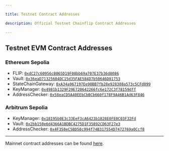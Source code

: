 ```yaml
---

title: Testnet Contract Addresses

description: Official Testnet Chainflip Contract Addresses

---
```


## Testnet EVM Contract Addresses

### Ethereum Sepolia
  - FLIP: [`0xdC27c60956cB065D19F08bb69a707E37b36d8086`](https://sepolia.etherscan.io/address/0xdC27c60956cB065D19F08bb69a707E37b36d8086)
  - Vault: [`0x36eaD71325604DC15d35FAE584D7b50646D81753`](https://sepolia.etherscan.io/address/0x36eaD71325604DC15d35FAE584D7b50646D81753)
  - StateChainGateway: [`0xA34a967197Ee90BB7fb28e928388a573c5CFd099`](https://sepolia.etherscan.io/address/0xA34a967197Ee90BB7fb28e928388a573c5CFd099)
  - KeyManager: [`0x4981b1329F29E720642266fc6e172C3f78159dff`](https://sepolia.etherscan.io/address/0x4981b1329F29E720642266fc6e172C3f78159dff)
  - AddressChecker: [`0x58eaCD5A40EEbCbBCb660f178F9A46B1Ad63F846`](https://sepolia.etherscan.io/address/0x58eaCD5A40EEbCbBCb660f178F9A46B1Ad63F846)

### Arbitrum Sepolia
  - KeyManager: [`0x18195b0E3c33EeF3cA6423b1828E0FE0C03F32Fd`](https://sepolia.arbiscan.io/address/0x18195b0E3c33EeF3cA6423b1828E0FE0C03F32Fd)
  - Vault: [`0x2bb150e6d4366A1BDBC4275D1F35892CD63F27e3`](https://sepolia.arbiscan.io/address/0x2bb150e6d4366A1BDBC4275D1F35892CD63F27e3)
  - AddressChecker: [`0x4F358eC5BD58c994f74B317554D7472769a0Ccf8`](https://sepolia.arbiscan.io/address/0x4F358eC5BD58c994f74B317554D7472769a0Ccf8)

---

Mainnet contract addresses can be found [here](/mainnet/contract-addresses).
